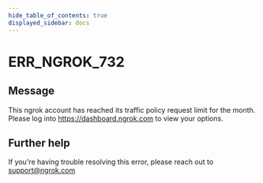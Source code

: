 ```yaml
---
hide_table_of_contents: true
displayed_sidebar: docs
---
```



# ERR_NGROK_732

## Message

This ngrok account has reached its traffic policy request limit for the month. Please log into https://dashboard.ngrok.com to view your options.

<ErrorDetails error="err_ngrok_732" />

## Further help

If you're having trouble resolving this error, please reach out to [support@ngrok.com](mailto:support@ngrok.com?subject=Help%20with%20ERR_NGROK_732)
